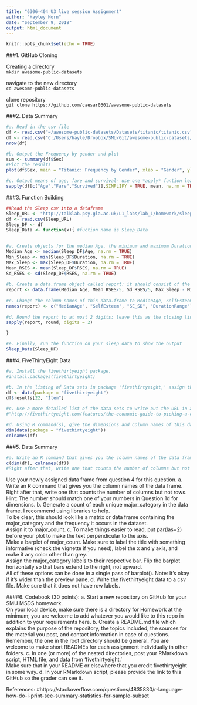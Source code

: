 ---
title: "6306-404 U3 live session Assignment"
author: "Hayley Horn"
date: "September 9, 2018"
output: html_document  
---

```{r setup, include=FALSE}
knitr::opts_chunk$set(echo = TRUE)  
```  

###1. GitHub Cloning

Creating a directory  
`mkdir awesome-public-datasets`

navigate to the new directory  
`cd awesome-public-datasets`

clone repository  
`git clone https://github.com/caesar0301/awesome-public-datasets`

###2.	Data Summary

```{r a:c, echo=TRUE}

#a. Read in the csv file
df <- read.csv("~/awesome-public-datasets/Datasets/titanic/titanic.csv")
df <- read.csv("C:/Users/hayle/Dropbox/SMU/Git/awesome-public-datasets/Datasets/titanic/titanic.csv")
nrow(df)

#b. Output the Frequency by gender and plot
sum <- summary(df$Sex)
#Plot the results
plot(df$Sex, main = "Titanic: Frequency by Gender", xlab = "Gender", ylab= "Frequency", col = c("red","blue"))

#c. Output means of age, fare and survival- use one *apply* funtion learned in swirl
sapply(df[c("Age","Fare","Survived")],SIMPLIFY = TRUE, mean, na.rm = TRUE)

```

###3.	Function Building

```{r a:d, buildingreport echo=TRUE}

##Read the Sleep csv into a dataframe
Sleep_URL <- "http://talklab.psy.gla.ac.uk/L1_labs/lab_1/homework/sleep_data_01.csv"
df <- read.csv(Sleep_URL)
Sleep_DF <- df
Sleep_Data <- function(x){ #fuction name is Sleep_Data

  
#a.	Create objects for the median Age, the minimum and maximum Duration of sleep, and the mean and standard deviation of the Rosenberg Self Esteem scale (RSES).  You may need to specify a few options like in Problem 2 and live session.
Median_Age <- median(Sleep_DF$Age, na.rm = TRUE)
Min_Sleep <- min(Sleep_DF$Duration, na.rm = TRUE)
Max_Sleep <- max(Sleep_DF$Duration, na.rm = TRUE)
Mean_RSES <- mean(Sleep_DF$RSES, na.rm = TRUE)
Sd_RSES <- sd(Sleep_DF$RSES, na.rm = TRUE)
  
#b.	Create a data.frame object called report: it should consist of the median age, the RSES mean and standard deviation respectively divided by five (since there are five questions and these scores are summed), and the range of Duration (the statistical definition of range; it should be a single number.)
report <- data.frame(Median_Age, Mean_RSES/5, Sd_RSES/5, Max_Sleep - Min_Sleep)
  
#c.	Change the column names of this data.frame to MedianAge, SelfEsteem, SE_SD, and DurationRange.
names(report) <- c("MedianAge", "SelfEsteem", "SE_SD", "DurationRange")
  
#d.	Round the report to at most 2 digits: leave this as the closing line to the function.
sapply(report, round, digits = 2)

}

```


```{r e, echo=TRUE}

#e.	Finally, run the function on your sleep data to show the output
Sleep_Data(Sleep_DF)

```

###4.	FiveThirtyEight Data

```{r}
#a.	Install the fivethirtyeight package.
#install.packages(fivethirtyeight)

#b.	In the listing of Data sets in package 'fivethirtyeight,' assign the 22nd data set to an object 'df.'
df <- data(package = "fivethirtyeight")
df$results[22, "Item"]

#c.	Use a more detailed list of the data sets to write out the URL in a comment to the related news story.
#"http://fivethirtyeight.com/features/the-economic-guide-to-picking-a-college-major/" 

#d.	Using R command(s), give the dimensions and column names of this data frame.
dim(data(package = "fivethirtyeight"))
colnames(df)
```

###5.	Data Summary 

```{r}
#a.	Write an R command that gives you the column names of the data frame. 
c(dim(df), colnames(df))
#Right after that, write one that counts the number of columns but not rows.  
```

Use your newly assigned data frame from question 4 for this question. 
a.	Write an R command that gives you the column names of the data frame. 
 Right after that, write one that counts the number of columns but not rows.  
Hint: The number should match one of your numbers in Question 1d for dimensions.
b.	Generate a count of each unique major_category in the data frame.  I recommend using libraries to help.  
To be clear, this should look like a matrix or data frame containing the major_category and the frequency it occurs in the dataset.  
Assign it to major_count.
c.	To make things easier to read, put par(las=2) before your plot to make the text perpendicular to the axis.  
Make a barplot of major_count.  Make sure to label the title with something informative (check the vignette if you need), label the x and y axis, and make it any color other than grey.  
Assign the major_category labels to their respective bar.  Flip the barplot horizontally so that bars extend to the right, not upward.  
All of these options can be done in a single pass of barplot(). Note: It's okay if it's wider than the preview pane.
d.	Write the fivethirtyeight data to a csv file.  Make sure that it does not have row labels.

####6.	Codebook (30 points): 
a.	Start a new repository on GitHub for your SMU MSDS homework.  
On your local device, make sure there is a directory for Homework at the minimum; 
you are welcome to add whatever you would like to this repo in addition to your requirements here.
b.	Create a README.md file which explains the purpose of the repository, the topics included, the sources for the material you post, and contact information in case of questions. 
Remember, the one in the root directory should be general.  You are welcome to make short READMEs for each assignment individually in other folders.
c.	In one (or more) of the nested directories, post your RMarkdown script, HTML file, and data from 'fivethirtyeight.'  
Make sure that in your README or elsewhere that you credit fivethirtyeight in some way.
d.	In your RMarkdown script, please provide the link to this GitHub so the grader can see it.

References:
 #https://stackoverflow.com/questions/4835830/r-language-how-do-i-print-see-summary-statistics-for-sample-subset
 
 